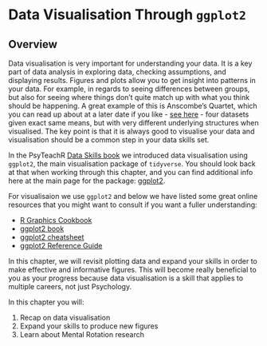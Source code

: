 # Data Visualisation Through **`ggplot2`**

## Overview

Data visualisation is very important for understanding your data. It is a key part of data analysis in exploring data, checking assumptions, and displaying results. Figures and plots allow you to get insight into patterns in your data. For example, in regards to seeing differences between groups, but also for seeing where things don't quite match up with what you think should be happening. A great example of this is Anscombe's Quartet, which you can read up about at a later date if you like - <a href = "https://en.wikipedia.org/wiki/Anscombe%27s_quartet" target = "_blank">see here</a> - four datasets given exact same means, but with very different underlying structures when visualised. The key point is that it is always good to visualise your data and visualisation should be a common step in your data skills set.

In the PsyTeachR <a href="https://psyteachr.github.io/" target = "_blank">Data Skills book</a> we introduced data visualisation using `ggplot2`, the main visualisation package of `tidyverse`. You should look back at that when working through this chapter, and you can find additional info here at the main page for the package: <a href = "https://ggplot2.tidyverse.org/" target = "_blank">ggplot2</a>.

For visualisaion we use `ggplot2` and below we have listed some great online resources that you might want to consult if you want a fuller understanding: 

* <a href="http://www.cookbook-r.com/Graphs/" target = "_blank">R Graphics Cookbook</a>
* <a href="https://ggplot2-book.org/" target = "_blank">ggplot2 book</a>
* <a href="https://www.rstudio.com/wp-content/uploads/2015/03/ggplot2-cheatsheet.pdf" target = "_blank">ggplot2 cheatsheet</a>
* <a href="http://ggplot2.tidyverse.org/reference/" target = "_blank">ggplot2 Reference Guide</a>

In this chapter, we will revisit plotting data and expand your skills in order to make effective and informative figures. This will become really beneficial to you as your progress because data visualisation is a skill that applies to multiple careers, not just Psychology.

In this chapter you will:

1. Recap on data visualisation
2. Expand your skills to produce new figures
3. Learn about Mental Rotation research